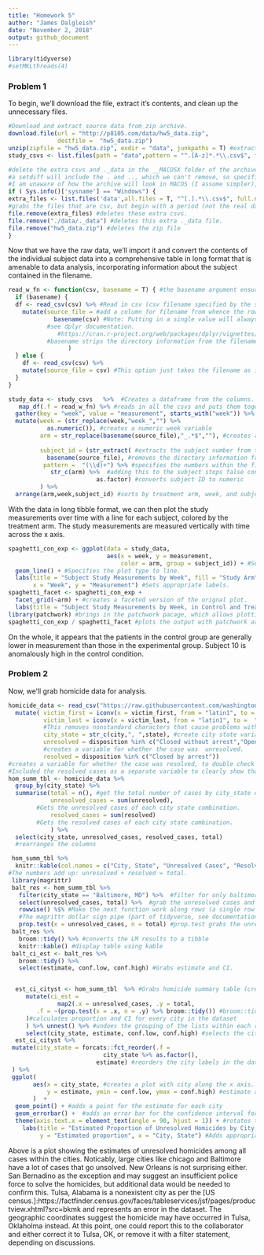 ```yaml
---
title: "Homework 5"
author: "James Dalgleish"
date: "November 2, 2018"
output: github_document
---
```


```r
library(tidyverse)
#setMKLthreads(4)
```

### Problem 1

To begin, we'll download the file, extract it's contents, and clean up the unnecessary files. 
```r
#Download and extract source data from zip archive.
download.file(url = "http://p8105.com/data/hw5_data.zip", 
              destfile =  "hw5_data.zip")
unzip(zipfile = "hw5_data.zip", exdir = "data", junkpaths = T) #extract the files into this new directory
study_csvs <- list.files(path = "data",pattern = "^.[A-z]*.*\\.csv$", full.names = T) #grab just the real CSVs beginning with a letter and ending with a .csv, avoiding unimportant files in the archive.

#delete the extra csvs and ._data in the __MACOSX folder of the archive.
#a setdiff will include the . and .., which we can't remove, so specific commands are needed.
#I am unaware of how the archive will look in MACOS (I assume simpler), but just in case, I'll make this cleanup windows-specific.
if ( Sys.info()['sysname'] == "Windows") { 
extra_files <- list.files('data',all.files = T, "^[.].*\\.csv$", full.names = T)
#grabs the files that are csv, but begin with a period (not the real datafiles).
file.remove(extra_files) #deletes these extra csvs.
file.remove("./data/._data") #deletes this extra ._data file.
file.remove("hw5_data.zip") #deletes the zip file
}
```
Now that we have the raw data, we'll import it and convert the contents of the individual subject data into a comprehensive table in long format that is amenable to data analysis, incorporating information about the subject contained in the filename.
```r
read_w_fn <- function(csv, basename = T) { #the basename argument ensures the function is more generalizable to future problems where the full file path is desired in the output (in which case the user can set this flag to false).
  if (basename) {
  df <- read_csv(csv) %>% #Read in csv (csv filename specified by the string).
    mutate(source_file = #add a column for filename from whence the rows came.
             basename(csv) #Note: Putting in a single value will always work to create a column by recycling.
           #see dplyr documentation.
              #https://cran.r-project.org/web/packages/dplyr/vignettes/dplyr.html
           #basename strips the directory information from the filename.
                 )
  } else {
    df <- read_csv(csv) %>% 
    mutate(source_file = csv) #This option just takes the filename as is, without removing the path from the full filename.
  }
}

study_data <- study_csvs   %>%  #Creates a dataframe from the columns.
   map_df(.f = read_w_fn) %>% #reads in all the csvs and puts them together into a single dataframe by binding the rows together. 
  gather(key = "week", value = "measurement", starts_with("week")) %>%  #converts weeks to long format.
  mutate(week = (str_replace(week,"week_","") %>% 
           as.numeric()), #creates a numeric week variable
         arm = str_replace(basename(source_file),"_.*$",""), #creates a categorical arm variable by removing the text after con or exp.
         
         subject_id = (str_extract( #extracts the subject number from the filename.
           basename(source_file), #removes the directory information from the filename.
          pattern =  "(\\d)+") %>% #specifies the numbers within the filename as the string to be extracted.
            str_c(arm) %>%  #adding this to the subject stops false connections that can alterate between control and treatment in geom_line.
                         as.factor) #converts subject ID to numeric
         ) %>% 
  arrange(arm,week,subject_id) #sorts by treatment arm, week, and subject_id.

```

With the data in long tibble format, we can then plot the study measurements over time with a line for each subject, colored by the treatment arm. The study measurements are measured vertically with time across the x axis.
```r
spaghetti_con_exp <- ggplot(data = study_data,  
                            aes(x = week, y = measurement, 
                                color = arm, group = subject_id)) + #Sets mappings displayed above in the paragraph description.
  geom_line() + #Specifies the plot type to line.
  labs(title = "Subject Study Measurements by Week", fill = "Study Arm",
       x = "Week", y = "Measurement") #Sets appropriate labels. 
spaghetti_facet <- spaghetti_con_exp + 
  facet_grid(~arm) + #creates a faceted version of the orignal plot.
  labs(title = "Subject Study Measurements by Week, in Control and Treatment") #modifies the title
library(patchwork) #brings in the patchwork pacage, which allows plotting multiple plots in specific arrangements
spaghetti_con_exp / spaghetti_facet #plots the output with patchwork arragement,  regular at the top, facet plot at the bottom in this case.

```
On the whole, it appears that the patients in the control group are generally lower in measurement than those in the experimental group. Subject 10 is anomalously high in the control condition.

### Problem 2

Now, we'll grab homicide data for analysis.
```r
homicide_data <- read_csv("https://raw.githubusercontent.com/washingtonpost/data-homicides/master/homicide-data.csv") %>% #read in data.
  mutate( victim_first = iconv(x = victim_first, from = "latin1", to =  "ASCII",sub = ""),
          victim_last = iconv(x = victim_last, from = "latin1", to =  "ASCII",sub = ""),
          #This removes nonstandard characters that cause problems with skimr.
          city_state = str_c(city,", ",state), #create city state variable by string concatenation.
          unresolved = disposition %in% c("Closed without arrest","Open/No arrest"),
          #creates a variable for whether the case was  unresolved.
          resolved = disposition %in% c("Closed by arrest")) 
#creates a variable for whether the case was resolved, to double check the numbers.
#Included the resolved cases as a separate variable to clearly show that the resolved and unresolved cases sum to the total (and hence the calculations make sense).
hom_summ_tbl <- homicide_data %>% 
  group_by(city_state) %>%  
  summarise(total = n(), #get the total number of cases by city_state combination.
            unresolved_cases = sum(unresolved), 
        #Gets the unresolved cases of each city state combination.
            resolved_cases = sum(resolved)
        #Gets the resolved cases of each city state combination.
            ) %>% 
  select(city_state, unresolved_cases, resolved_cases, total) 
  #rearranges the columns

 hom_summ_tbl %>% 
  knitr::kable(col.names = c("City, State", "Unresolved Cases", "Resolved Cases", "Total Cases"), format = "markdown", padding = 10) #Displays the table in a more presentable format.
#The numbers add up: unresolved + resolved = total.
 library(magrittr)
 balt_res <- hom_summ_tbl %>%
   filter(city_state == "Baltimore, MD") %>%  #filter for only baltimore, MD.
   select(unresolved_cases, total) %>%  #grab the unresolved cases and total rows
   rowwise() %$% #Make the next function work along rows (a single row in this case)
   #The magrittr dollar sign pipe (part of tidyverse, see documentation) allows exposition of variables, which allows functions without a data argument, like prop.test, to work. Essentially, without this line, prop.test won't be able to understand where the unresolved cases are.
   prop.test(x = unresolved_cases, n = total) #prop.test grabs the unresolved cases and total and estimates a proportion utilizing the yates continuity correction by default and producing a 95% confidence interval.
 balt_res %>% 
   broom::tidy() %>% #converts the LM results to a tibble
   knitr::kable() #display table using kable
 balt_ci_est <- balt_res %>% 
   broom::tidy() %>% 
   select(estimate, conf.low, conf.high) #Grabs estimate and CI.


  est_ci_cityst <- hom_summ_tbl  %>% #Grabs homicide summary table (created earlier)
     mutate(ci_est =
              map2(.x = unresolved_cases, .y = total,
        .f = ~(prop.test(x = .x, n = .y) %>% broom::tidy()) #broom::tidy reformats the output.
     )#calculates proportion and CI for every city in the dataset
     ) %>% unnest() %>% #undoes the grouping of the lists within each row, converting listcols to columns.
     select(city_state, estimate, conf.low, conf.high) #selects the city_state as a label, the estimate and CI for all cities and stores it as est_ci_cityst.
  est_ci_cityst %>% 
 mutate(city_state = forcats::fct_reorder(.f = 
                           city_state %>% as.factor(),
                         estimate) #reorders the city labels in the dataframe by converting to a factor and ordering it by the estimate value, in ascending order. 
 ) %>% 
 ggplot( 
       aes(x = city_state, #creates a plot with city along the x axis.
           y = estimate, ymin = conf.low, ymax = conf.high) #estimate along the y axis, with the errorbar min and max being set by the confidence interval limits
       )  +
  geom_point() + #adds a point for the estimate for each city
  geom_errorbar() +  #adds an error bar for the confidence interval for each city.
  theme(axis.text.x = element_text(angle = 90, hjust = 1)) + #rotates the labels so they don't overlap.
    labs(title = "Estimated Proportion of Unresolved Homicides by City, State",
         y = "Estimated proportion", x = "City, State") #Adds appropriate labels.
```
Above is a plot showing the estimates of unresolved homicides among all cases within the cities. Noticably, large cities like chicago and Baltimore have a lot of cases that go unsolved.  New Orleans is not surprising either. San Bernadino as the exception and may suggest an insufficient police force to solve the homicides, but additional data would be needed to confirm this.
Tulsa, Alabama is a nonexistent city as per the [US census.]:https://factfinder.census.gov/faces/tableservices/jsf/pages/productview.xhtml?src=bkmk and represents an error in the dataset. The geographic coordinates suggest the homicide may have occurred in Tulsa, Oklaholma instead. At this point, one could report this to the collaborator and either correct it to Tulsa, OK, or remove it with a filter statement, depending on discussions.